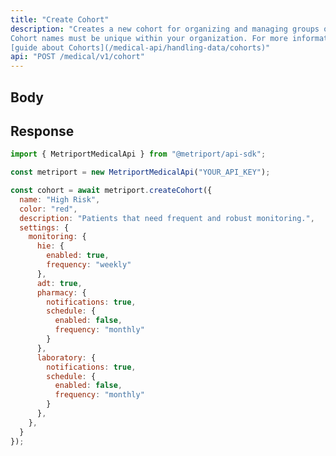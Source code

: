 ```yaml
---
title: "Create Cohort"
description: "Creates a new cohort for organizing and managing groups of patients. 
Cohort names must be unique within your organization. For more information, see the 
[guide about Cohorts](/medical-api/handling-data/cohorts)"
api: "POST /medical/v1/cohort"
---
```


## Body

<Snippet file="cohort.mdx" />

## Response

<Snippet file="cohort-response.mdx" />

<ResponseExample>

```javascript Metriport SDK
import { MetriportMedicalApi } from "@metriport/api-sdk";

const metriport = new MetriportMedicalApi("YOUR_API_KEY");

const cohort = await metriport.createCohort({
  name: "High Risk",
  color: "red",
  description: "Patients that need frequent and robust monitoring.",
  settings: {
    monitoring: {
      hie: {
        enabled: true,
        frequency: "weekly"
      },
      adt: true,
      pharmacy: {
        notifications: true,
        schedule: {
          enabled: false,
          frequency: "monthly"
        }
      },
      laboratory: {
        notifications: true,
        schedule: {
          enabled: false,
          frequency: "monthly"
        }
      },
    },
  }
});
```

</ResponseExample>

<Snippet file="cohort-response-json.mdx" />
